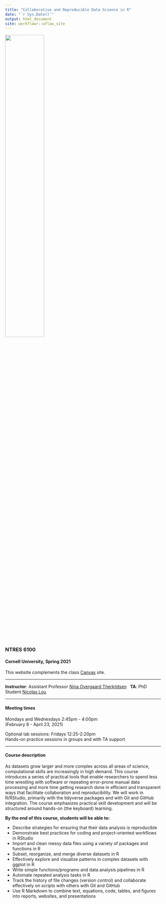 ```yaml
---
title: "Collaborative and Reproducible Data Science in R"
date: "`r Sys.Date()`"
output: html_document
site: workflowr::wflow_site
---
```


![](assets/logo.png){width=50%}  

### NTRES 6100 

#### Cornell University, Spring 2021


This website complements the class [Canvas](https://canvas.cornell.edu/courses/27864) site.  

***

**Instructor**: Assistant Professor [Nina Overgaard Therkildsen](https://www.therkildsenlab.com)
&nbsp;
**TA**: PhD Student [Nicolas Lou](https://dnr.cals.cornell.edu/people/runyang-lou/)

***
#### Meeting times

Mondays and Wednesdays 2:45pm - 4:00pm  
(February 8 - April 23, 2021)

Optional lab sessions: Fridays 12:25-2:20pm  
Hands-on practice sessions in groups and with TA support

***

#### Course description    

As datasets grow larger and more complex across all areas of science, computational skills are increasingly in high demand. This course introduces a series of practical tools that enable researchers to spend less time wrestling with software or repeating error-prone manual data processing and more time getting research done in efficient and transparent ways that facilitate collaboration and reproducibility. We will work in R/RStudio, primarily with the tidyverse packages and with Git and GitHub integration. The course emphasizes practical skill development and will be structured around hands-on (the keyboard) learning.  

**By the end of this course, students will be able to:**  

* Describe strategies for ensuring that their data analysis is reproducible  
* Demonstrate best practices for coding and project-oriented workflows in RStudio  
* Import and clean messy data files using a variety of packages and functions in R  
* Subset, reorganize, and merge diverse datasets in R  
* Effectively explore and visualize patterns in complex datasets with ggplot in R  
* Write simple functions/programs and data analysis pipelines in R  
* Automate repeated analysis tasks in R  
* Track the history of file changes (version control) and collaborate effectively on scripts with others with Git and GitHub  
* Use R Markdown to combine text, equations, code, tables, and figures into reports, websites, and presentations  

